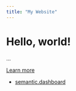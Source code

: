 ```yaml
---
title: "My Website"
---
```



<div class="jumbotron">
  <h1>Hello, world!</h1>
  <p>...</p>
  <p><a class="btn btn-primary btn-lg" href="#" role="button">Learn more</a></p>
</div>


* [semantic.dashboard](https://github.com/Appsilon/semantic.dashboard)


